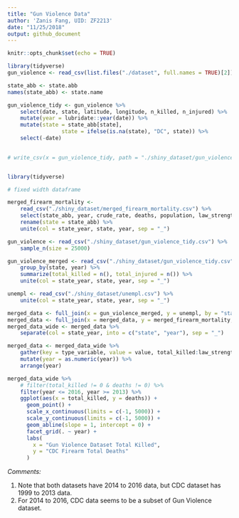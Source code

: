 ```yaml
---
title: "Gun Violence Data"
author: 'Zanis Fang, UID: ZF2213'
date: "11/25/2018"
output: github_document
---
```


```r
knitr::opts_chunk$set(echo = TRUE)
```

```r

library(tidyverse)
gun_violence <- read_csv(list.files("./dataset", full.names = TRUE)[2])

state_abb <- state.abb
names(state_abb) <- state.name

gun_violence_tidy <- gun_violence %>% 
	select(date, state, latitude, longitude, n_killed, n_injured) %>% 
	mutate(year = lubridate::year(date)) %>% 
	mutate(state = state_abb[state],
				 state = ifelse(is.na(state), "DC", state)) %>% 
	select(-date)
	

# write_csv(x = gun_violence_tidy, path = "./shiny_dataset/gun_violence_tidy.csv")



```


```r
library(tidyverse)

# fixed width dataframe

merged_firearm_mortality <-
	read_csv("./shiny_dataset/merged_firearm_mortality.csv") %>%
	select(state_abb, year, crude_rate, deaths, population, law_strength) %>%
	rename(state = state_abb) %>% 
	unite(col = state_year, state, year, sep = "_")

gun_violence <- read_csv("./shiny_dataset/gun_violence_tidy.csv") %>% 
	sample_n(size = 25000)

gun_violence_merged <- read_csv("./shiny_dataset/gun_violence_tidy.csv") %>%
	group_by(state, year) %>%
	summarize(total_killed = n(), total_injured = n()) %>% 
	unite(col = state_year, state, year, sep = "_")

unempl <- read_csv("./shiny_dataset/unempl.csv") %>% 
	unite(col = state_year, state, year, sep = "_")

merged_data <- full_join(x = gun_violence_merged, y = unempl, by = "state_year")
merged_data <- full_join(x = merged_data, y = merged_firearm_mortality, by = "state_year")
merged_data_wide <- merged_data %>% 
	separate(col = state_year, into = c("state", "year"), sep = "_")

merged_data <- merged_data_wide %>% 
	gather(key = type_variable, value = value, total_killed:law_strength) %>% 
	mutate(year = as.numeric(year)) %>% 
	arrange(year)

merged_data_wide %>%
	# filter(total_killed != 0 & deaths != 0) %>% 
	filter(year <= 2016, year >= 2013) %>% 
	ggplot(aes(x = total_killed, y = deaths)) +
	  geom_point() +
	  scale_x_continuous(limits = c(-1, 5000)) +
	  scale_y_continuous(limits = c(-1, 5000)) +
	  geom_abline(slope = 1, intercept = 0) +
	  facet_grid(. ~ year) +
	  labs(
	  	x = "Gun Violence Dataset Total Killed",
	  	y = "CDC Firearm Total Deaths"
	  )

```

*Comments:*

1. Note that both datasets have 2014 to 2016 data, but CDC dataset has 1999 to 2013 data.
2. For 2014 to 2016, CDC data seems to be a subset of Gun Violence dataset.



